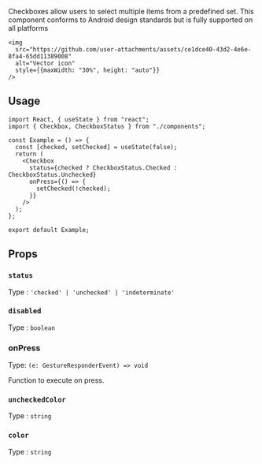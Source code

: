 Checkboxes allow users to select multiple items from a predefined set. This component conforms to Android design standards but is fully supported on all platforms

    <img
      src="https://github.com/user-attachments/assets/ce1dce40-43d2-4e6e-8fa4-65dd11389008"
      alt="Vector icon"
      style={{maxWidth: "30%", height: "auto"}}
    />

## Usage

```tsx
import React, { useState } from "react";
import { Checkbox, CheckboxStatus } from "./components";

const Example = () => {
  const [checked, setChecked] = useState(false);
  return (
    <Checkbox
      status={checked ? CheckboxStatus.Checked : CheckboxStatus.Unchecked}
      onPress={() => {
        setChecked(!checked);
      }}
    />
  );
};

export default Example;
```

## Props

### `status`

Type : `'checked' | 'unchecked' | 'indeterminate'`

### `disabled`

Type : `boolean`

### onPress

Type: `(e: GestureResponderEvent) => void`

Function to execute on press.

### `uncheckedColor`

Type : `string`

### `color`

Type : `string`
